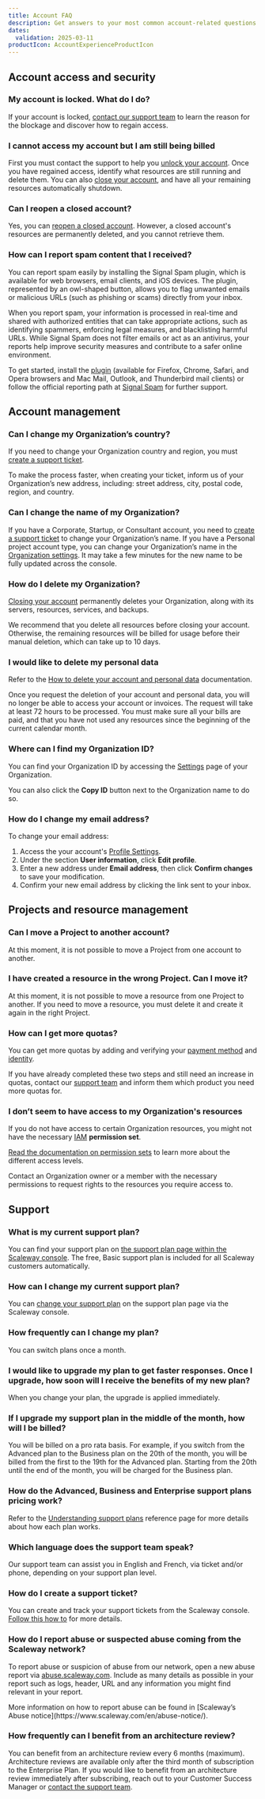```yaml
---
title: Account FAQ
description: Get answers to your most common account-related questions.
dates:
  validation: 2025-03-11
productIcon: AccountExperienceProductIcon
---
```


## Account access and security

### My account is locked. What do I do?
If your account is locked, [contact our support team](https://console.scaleway.com/support/tickets/create) to learn the reason for the blockage and discover how to regain access.

### I cannot access my account but I am still being billed

First you must contact the support to help you [unlock your account](/account/troubleshooting/cannot-log-into-my-account/). Once you have regained access, identify what resources are still running and delete them. You can also [close your account](/account/how-to/close-account), and have all your remaining resources automatically shutdown.

### Can I reopen a closed account?
Yes, you can [reopen a closed account](/account/how-to/close-account/#how-to-reopen-your-account). However, a closed account's resources are permanently deleted, and you cannot retrieve them.

### How can I report spam content that I received?
You can report spam easily by installing the Signal Spam plugin, which is available for web browsers, email clients, and iOS devices. The plugin, represented by an owl-shaped button, allows you to flag unwanted emails or malicious URLs (such as phishing or scams) directly from your inbox.

When you report spam, your information is processed in real-time and shared with authorized entities that can take appropriate actions, such as identifying spammers, enforcing legal measures, and blacklisting harmful URLs. While Signal Spam does not filter emails or act as an antivirus, your reports help improve security measures and contribute to a safer online environment.

To get started, install the [plugin](https://www.signal-spam.fr/en/nos-modules/) (available for Firefox, Chrome, Safari, and Opera browsers and Mac Mail, Outlook, and Thunderbird mail clients) or follow the official reporting path at [Signal Spam](https://www.signal-spam.fr/en/parcours-signalant/) for further support.

## Account management

### Can I change my Organization’s country?
If you need to change your Organization country and region, you must [create a support ticket](https://console.scaleway.com/support/tickets/create).

To make the process faster, when creating your ticket, inform us of your Organization’s new address, including: street address, city, postal code, region, and country.

### Can I change the name of my Organization?
If you have a Corporate, Startup, or Consultant account, you need to [create a support ticket](https://console.scaleway.com/support/tickets/create) to change your Organization’s name. If you have a Personal project account type, you can change your Organization’s name in the [Organization settings](https://console.scaleway.com/organization/settings). It may take a few minutes for the new name to be fully updated across the console.

### How do I delete my Organization?
[Closing your account](/account/how-to/close-account/#how-to-close-your-account) permanently deletes your Organization, along with its servers, resources, services, and backups.

<Message type="note">
  We recommend that you delete all resources before closing your account. Otherwise, the remaining resources will be billed for usage before their manual deletion, which can take up to 10 days.
</Message>

### I would like to delete my personal data
Refer to the [How to delete your account and personal data](/account/how-to/close-account/) documentation.

<Message type="note">
  Once you request the deletion of your account and personal data, you will no longer be able to access your account or invoices. The request will take at least 72 hours to be processed. You must make sure all your bills are paid, and that you have not used any resources since the beginning of the current calendar month.
</Message>

### Where can I find my Organization ID?
You can find your Organization ID by accessing the [Settings](https://console.scaleway.com/settings) page of your Organization.

You can also click the **Copy ID** button next to the Organization name to do so.

### How do I change my email address?
To change your email address:

1. Access the your account's [Profile Settings](https://console.scaleway.com/settings/account/profile).
2. Under the section **User information**, click **Edit profile**.
3. Enter a new address under **Email address**, then click **Confirm changes** to save your modification.
4. Confirm your new email address by clicking the link sent to your inbox.

## Projects and resource management

### Can I move a Project to another account?
At this moment, it is not possible to move a Project from one account to another.

### I have created a resource in the wrong Project. Can I move it?
At this moment, it is not possible to move a resource from one Project to another.
If you need to move a resource, you must delete it and create it again in the right Project.

### How can I get more quotas?
You can get more quotas by adding and verifying your [payment method](/billing/how-to/add-payment-method/) and [identity](/account/how-to/verify-identity/).

If you have already completed these two steps and still need an increase in quotas, contact our [support team](https://console.scaleway.com/support/tickets/create) and inform them which product you need more quotas for.

### I don’t seem to have access to my Organization's resources
If you do not have access to certain Organization resources, you might not have the necessary [IAM](/iam/concepts/#iam) **permission set**.

[Read the documentation on permission sets](/iam/reference-content/permission-sets/)​ to learn more about the different access levels.

Contact an Organization owner or a member with the necessary permissions to request rights to the resources you require access to.

## Support

### What is my current support plan?
You can find your support plan on [the support plan page within the Scaleway console](https://console.scaleway.com/support/plans). The free, Basic support plan is included for all Scaleway customers automatically.

### How can I change my current support plan?
You can [change your support plan](/account/how-to/configure-support-plans/) on the support plan page via the Scaleway console.

### How frequently can I change my plan?
You can switch plans once a month.

### I would like to upgrade my plan to get faster responses. Once I upgrade, how soon will I receive the benefits of my new plan?
When you change your plan, the upgrade is applied immediately.

### If I upgrade my support plan in the middle of the month, how will I be billed?
You will be billed on a pro rata basis. For example, if you switch from the Advanced plan to the Business plan on the 20th of the month, you will be billed from the first to the 19th for the Advanced plan. Starting from the 20th until the end of the month, you will be charged for the Business plan.

### How do the Advanced, Business and Enterprise support plans pricing work?

Refer to the [Understanding support plans](/account/reference-content/understanding-support-plans) reference page for more details about how each plan works.

### Which language does the support team speak?
Our support team can assist you in English and French, via ticket and/or phone, depending on your support plan level.

### How do I create a support ticket?
You can create and track your support tickets from the Scaleway console. [Follow this how to](/account/how-to/open-a-support-ticket/) for more details.

### How do I report abuse or suspected abuse coming from the Scaleway network?
To report abuse or suspicion of abuse from our network, open a new abuse report via [abuse.scaleway.com](https://abuse.scaleway.com). Include as many details as possible in your report such as logs, header, URL and any information you might find relevant in your report.

<Message type="tip">
  More information on how to report abuse can be found in [Scaleway’s Abuse notice](https://www.scaleway.com/en/abuse-notice/).
</Message>

### How frequently can I benefit from an architecture review?
You can benefit from an architecture review every 6 months (maximum). Architecture reviews are available only after the third month of subscription to the Enterprise Plan. If you would like to benefit from an architecture review immediately after subscribing, reach out to your Customer Success Manager or [contact the support team](/account/how-to/open-a-support-ticket/).